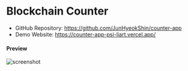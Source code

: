 # Blockchain Counter

- GitHub Repository: https://github.com/JunHyeokShin/counter-app
- Demo Website: https://counter-app-psi-liart.vercel.app/

#### Preview

![screenshot](/resources/project/blockchain-counter/preview.png)
